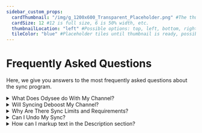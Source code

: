 ```yaml
---
sidebar_custom_props:
  cardThumbnail: "/img/g_1200x600_Transparent_Placeholder.png" #The thumbnail on the category card.
  cardSize: 12 #12 is full size, 6 is 50% width, etc.
  thumbnailLocation: "left" #Possible options: top, left, bottom, right, none
  tileColor: "blue" #Placeholder tiles until thumbnail is ready, possible options: blue, cream, darkpurple, lightpurple, mauve, orange, pink, none
---
```


# Frequently Asked Questions

Here, we give you answers to the most frequently asked questions about the sync program.

<FAQ>
  <details>
    <summary>What Does Odysee do With My Channel?</summary>
    The only thing syncing to Odysee authorizes us to do, and all that we're interested in doing, is collect the metadata from your channel and its content to sync it to Odysee.
  </details>
  <details>
    <summary>Will Syncing Deboost My Channel?</summary>
    No. Odysee has tens of thousands of synced YouTube channels, and we have never heard of anyone being banned, shadowbanned, or otherwise punished for syncing. In fact, we've seen several cases of channels skyrocketing in popularity after syncing to Odysee, which wouldn't be possible had syncing deboosted them.
  </details>
  <details>
    <summary>Why Are There Sync Limits and Requirements?</summary>
    If it was up to us, we would allow everyone to sync with no restrictions. As it stands now, we have limited resources for channel syncs and have to allocate them as best we can.
  </details>
  <details>
    <summary>Can I Undo My Sync?</summary>
    Yes. There's no contract, hidden obligations, or anything else nefarious involved in the YouTube sync program. Your content remains 100% yours, and you can opt-out at anytime. You can do this by deleting the channel entirely, or by requesting an end to your sync. This would keep your channel and all its current content, but prevent new content from syncing. You can request a sync cancellation by emailing <a href="mailto:hello@odysee.com.">hello@odysee.com</a>.
  </details>

  <details>
    <summary>How can I markup text in the Description section?</summary>
  External Reference:
   Xxx
  List of markup charaters:
  _Text_ : Italic
  - Text : Bulleted list
  </details>
</FAQ>
